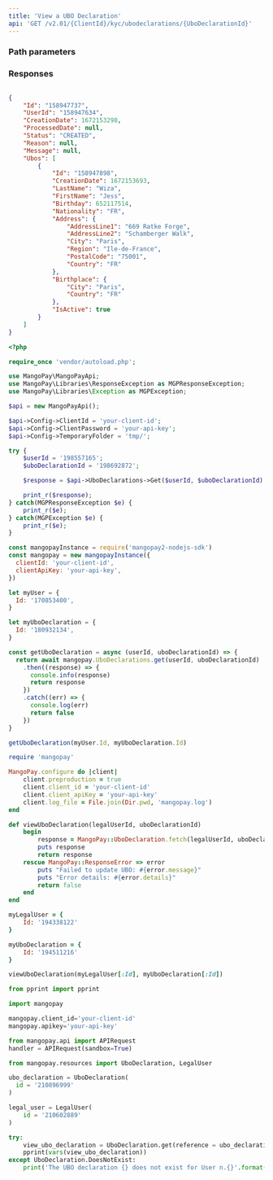 ```yaml
---
title: 'View a UBO Declaration'  
api: 'GET /v2.01/{ClientId}/kyc/ubodeclarations/{UboDeclarationId}'  
---
```


  

### Path parameters  

<UboDeclarationId />  

### Responses  

<AccordionGroup><Accordion title="200">  

<IdResponse />  

<UserId2Response />  

<CreationDateResponse />  

<ProcessDateResponse />  

<Status11Response />  

<ReasonResponse />  

<MessageResponse />  

<UbosResponse /></Accordion></AccordionGroup>  

<ResponseExample>  

```json 200  

{
    "Id": "158947737",
    "UserId": "158947634",
    "CreationDate": 1672153298,
    "ProcessedDate": null,
    "Status": "CREATED",
    "Reason": null,
    "Message": null,
    "Ubos": [
        {
            "Id": "158947898",
            "CreationDate": 1672153693,
            "LastName": "Wiza",
            "FirstName": "Jess",
            "Birthday": 652117514,
            "Nationality": "FR",
            "Address": {
                "AddressLine1": "669 Ratke Forge",
                "AddressLine2": "Schamberger Walk",
                "City": "Paris",
                "Region": "Ile-de-France",
                "PostalCode": "75001",
                "Country": "FR"
            },
            "Birthplace": {
                "City": "Paris",
                "Country": "FR"
            },
            "IsActive": true
        }
    ]
}  
 ```  

</ResponseExample>  

<RequestExample>  
  
```php PHP  
<?php 

require_once 'vendor/autoload.php';

use MangoPay\MangoPayApi;
use MangoPay\Libraries\ResponseException as MGPResponseException;
use MangoPay\Libraries\Exception as MGPException;

$api = new MangoPayApi();

$api->Config->ClientId = 'your-client-id';
$api->Config->ClientPassword = 'your-api-key';
$api->Config->TemporaryFolder = 'tmp/';

try {
    $userId = '198557165';
    $uboDeclarationId = '198692872';

    $response = $api->UboDeclarations->Get($userId, $uboDeclarationId);

    print_r($response);
} catch(MGPResponseException $e) {
    print_r($e);
} catch(MGPException $e) {
    print_r($e);
}  
```  

  
```javascript NodeJS  
const mangopayInstance = require('mangopay2-nodejs-sdk')
const mangopay = new mangopayInstance({
  clientId: 'your-client-id',
  clientApiKey: 'your-api-key',
})

let myUser = {
  Id: '170853400',
}

let myUboDeclaration = {
  Id: '180932134',
}

const getUboDeclaration = async (userId, uboDeclarationId) => {
  return await mangopay.UboDeclarations.get(userId, uboDeclarationId)
    .then((response) => {
      console.info(response)
      return response
    })
    .catch((err) => {
      console.log(err)
      return false
    })
}

getUboDeclaration(myUser.Id, myUboDeclaration.Id)  
```  

  
```ruby Ruby  
require 'mangopay'

MangoPay.configure do |client|
    client.preproduction = true
    client.client_id = 'your-client-id'
    client.client_apiKey = 'your-api-key'
    client.log_file = File.join(Dir.pwd, 'mangopay.log')
end

def viewUboDeclaration(legalUserId, uboDeclarationId)
    begin
        response = MangoPay::UboDeclaration.fetch(legalUserId, uboDeclarationId)
        puts response
        return response
    rescue MangoPay::ResponseError => error
        puts "Failed to update UBO: #{error.message}"
        puts "Error details: #{error.details}"
        return false
    end
end

myLegalUser = {
    Id: '194338122'
}

myUboDeclaration = {
    Id: '194511216'
}

viewUboDeclaration(myLegalUser[:Id], myUboDeclaration[:Id])  
```  

  
```python Python  
from pprint import pprint

import mangopay

mangopay.client_id='your-client-id'
mangopay.apikey='your-api-key'

from mangopay.api import APIRequest
handler = APIRequest(sandbox=True)

from mangopay.resources import UboDeclaration, LegalUser

ubo_declaration = UboDeclaration( 
  id = '210896999' 
)

legal_user = LegalUser(
    id = '210602889'  
)

try:
    view_ubo_declaration = UboDeclaration.get(reference = ubo_declaration.id, user_id = legal_user.id)
    pprint(vars(view_ubo_declaration))
except UboDeclaration.DoesNotExist:
    print('The UBO declaration {} does not exist for User n.{}'.format(ubo_declaration, legal_user.id))  
```  

  
</RequestExample>